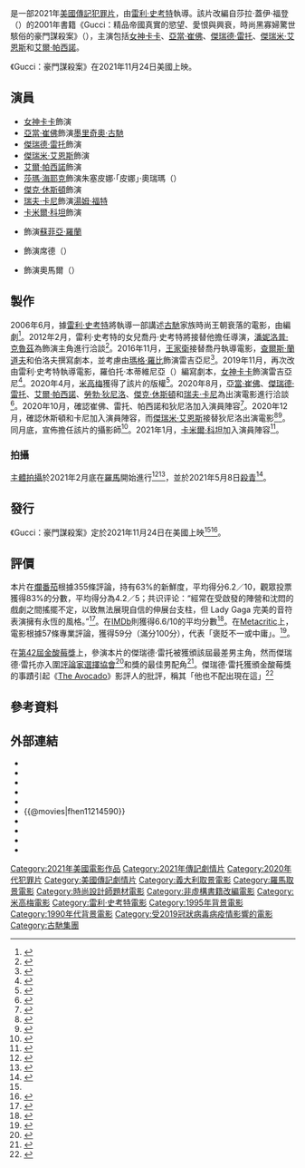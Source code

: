 {{noteTA
|G1=Show
|G2=Movie
|1=zh-tw:帕西諾;zh-hk:柏仙奴;zh-cn:帕西诺;
|2=zh-tw:崔佛;zh-hk:戴華;zh-cn:德赖弗;
|3=zh-tw:雷托;zh-hk:力圖;zh-cn:莱托;
|4=zh-tw:狄尼洛;zh-hk:迪尼路;zh-cn:德尼罗;
|5=zh-hk:積·赫斯頓;zh-tw:傑克·休斯頓;zh-cn:杰克·休斯顿;
}}
{{Infobox film
| name = Gucci：豪門謀殺案
| original_name = {{lang|en|''House of Gucci''}}
| image = House of Gucci poster.jpg
| caption = 電影海報
| director = [[雷利·史考特|雷利·史考特]]
| producer = {{Plain list|
* {{le|吉亞妮娜·法西奧|Giannina Facio}}
* 雷利·史考特
* {{le|凱文·J·華許|Kevin J. Walsh}}
}}
| writer = 羅伯托·本蒂維尼亞
| based_on = {{based on|Gucci：精品帝國真實的慾望、愛恨與興衰，時尚黑寡婦驚世駭俗的豪門謀殺案|莎拉·蓋伊·福登}}
| starring = {{Plainlist|
* [[女神卡卡|女神卡卡]]
* [[亞當·崔佛|亞當·崔佛]]
* [[傑瑞德·雷托|傑瑞德·雷托]]
* [[傑瑞米·艾恩斯|傑瑞米·艾恩斯]]
* [[艾爾·帕西諾|艾爾·帕西諾]]
}}
| music = [[哈利·葛瑞森-威廉斯|哈利·葛瑞森-威廉斯]]
| cinematography = {{le|達魯休·沃爾斯基|Dariusz Wolski}}
| editing = {{le|克萊兒·辛普森|Claire Simpson}}
| studio = {{Plainlist|
* [[米高梅|米高梅]]
* {{le|布隆製片室|Bron Studios}}
* {{le|史考特自由製片公司|Scott Free Productions}}
}}
| distributor = {{Plainlist|
* [[聯藝電影|聯藝電影]]（美國）
* [[環球影業|環球影業]]（國際）
}}
| released = {{Film date|2021|11|9|[[萊斯特廣場奧迪安電影院|萊斯特廣場]]|2021|11|24|美國|2021|11|25|香港|2022|1|7|台灣}}
| runtime = 157分鐘
| country = 美國
| language = 英語
| budget = 7500萬美元<ref>{{cite web |url= https://www.hollywoodreporter.com/movies/movie-features/lady-gaga-house-of-gucci-dog-walker-robbery-inauguration-1235048392/amp/ |title= Lady Gaga on Mining Personal Pain for ‘House of Gucci’ |date= 2021-11-17 |publisher= [[The_Hollywood_Reporter|The Hollywood Reporter]] |access-date= 2021-11-19 |archive-date= 2021-11-18 |archive-url= https://web.archive.org/web/20211118230016/https://www.hollywoodreporter.com/movies/movie-features/lady-gaga-house-of-gucci-dog-walker-robbery-inauguration-1235048392/amp/ |dead-url= no }}</ref>
| gross = 1.52億美元<ref name="NUM">{{Cite The Numbers |id=House-of-Gucci-(2021) |title= House of Gucci (2021) |access-date=2021-11-25}}</ref>
| preceded_by = 
| followed_by = 
| cn_name = 古驰家族
| hk_name = GUCCI名門望族
| tw_name = Gucci：豪門謀殺案
}}
{{作品名稱|name=''House of Gucci''|hk=GUCCI名門望族|tw=Gucci：豪門謀殺案|cn=古驰家族}}是一部2021年[[美國|美國]][[傳記片|傳記]][[犯罪片|犯罪片]]，由[[雷利·史考特|雷利·史考特]]執導。該片改編自莎拉·蓋伊·福登（{{lang|en|Sara Gay Forden}}）的2001年書籍《Gucci：精品帝國真實的慾望、愛恨與興衰，時尚黑寡婦驚世駭俗的豪門謀殺案》（{{lang|en|''The House of Gucci: A Sensational Story of Murder, Madness, Glamour, and Greed''}}），主演包括[[女神卡卡|女神卡卡]]、[[亞當·崔佛|亞當·崔佛]]、[[傑瑞德·雷托|傑瑞德·雷托]]、[[傑瑞米·艾恩斯|傑瑞米·艾恩斯]]和[[艾爾·帕西諾|艾爾·帕西諾]]。

《Gucci：豪門謀殺案》在2021年11月24日美國上映。

== 演員 ==
* [[女神卡卡|女神卡卡]]飾演{{le|派翠琪亞·雷吉亞尼|Patrizia Reggiani}}
* [[亞當·崔佛|亞當·崔佛]]飾演[[墨里奇奧·古馳|墨里奇奧·古馳]]
* [[傑瑞德·雷托|傑瑞德·雷托]]飾演{{le|保羅·古馳|Paolo Gucci}}
* [[傑瑞米·艾恩斯|傑瑞米·艾恩斯]]飾演{{le|莫里齊奧·達科拉|Maurizio D'Ancora|魯道夫·古馳}}
* [[艾爾·帕西諾|艾爾·帕西諾]]飾演{{le|奧爾多·古馳|Aldo Gucci}}
* [[莎瑪·海耶克|莎瑪·海耶克]]飾演朱塞皮娜·「皮娜」·奧瑞瑪（{{lang|en|Giuseppina "Pina" Auriemma}}）
* [[傑克·休斯頓|傑克·休斯頓]]飾演{{le|多梅尼科·德·索萊|Domenico De Sole}}
* [[瑞夫·卡尼|瑞夫·卡尼]]飾演[[湯姆·福特|湯姆·福特]]
* [[卡米爾·科坦_(演員)|卡米爾·科坦]]飾演{{le|保拉·弗朗西|Paola Franchi}}
* {{le|瑪妲麗娜·黛安娜·珍娜|Mădălina Diana Ghenea}}飾演[[蘇菲亞·羅蘭|蘇菲亞·羅蘭]]
* {{le|梅迪·內布|Mehdi Nebbou}}飾演席德（{{lang|en|Said}}）
* {{le|米洛德·莫拉德·班亞馬拉|Miloud Mourad Benamara}}飾演奧馬爾（{{lang|en|Omar}}）

== 製作 ==
2006年6月，據[[雷利·史考特|雷利·史考特]]將執導一部講述[[古馳|古馳]]家族時尚王朝衰落的電影，由{{le|安德里亞·伯洛夫|Andrea Berloff}}編劇<ref>{{cite web|date=2006-06-21|title=Andrea Berloff To Write Gucci Family Biopic|url=https://movieweb.com/andrea-berloff-to-write-gucci-family-biopic/|dead-url=no|archive-url=https://web.archive.org/web/20190506022607/https://movieweb.com/andrea-berloff-to-write-gucci-family-biopic/|archive-date=2019-05-06|access-date=2021-03-01|publisher=[[MovieWeb|MovieWeb]]}}</ref>。2012年2月，雷利·史考特的女兒喬丹·史考特將接替他擔任導演，[[潘妮洛普·克魯茲|潘妮洛普·克魯茲]]為飾演主角{{le|派翠琪亞·雷吉亞尼|Patrizia Reggiani}}進行洽談<ref>{{cite web|last=Keene|first=Allison|date=2012-10-12|title=Ridley Scott's Daughter Replaces Him as Director on Gucci; Penelope Cruz in Talks for Lead|url=https://collider.com/gucci-penelope-cruz-jordan-scott/|dead-url=no|archive-url=https://web.archive.org/web/20190421235022/https://collider.com/gucci-penelope-cruz-jordan-scott/|archive-date=2019-04-21|access-date=2021-03-01|work=[[Collider_(website)|Collider]]}}</ref>。2016年11月，[[王家衛|王家衛]]接替喬丹執導電影，[[查爾斯·蘭道夫|查爾斯·蘭道夫]]和伯洛夫撰寫劇本，並考慮由[[瑪格·羅比|瑪格·羅比]]飾演雷吉亞尼<ref>{{cite web|last=Shoard|first=Catherine|date=2016-11-17|title=Wong Kar-Wai to return with Gucci murder movie|url=https://www.theguardian.com/film/2016/nov/17/wong-kar-wai-return-maurizio-gucci-fashion-murder-movie|dead-url=no|archive-url=https://web.archive.org/web/20170301094314/https://www.theguardian.com/film/2016/nov/17/wong-kar-wai-return-maurizio-gucci-fashion-murder-movie|archive-date=2017-03-01|access-date=2021-03-01|work=[[The_Guardian|The Guardian]]}}</ref>。2019年11月，再次改由雷利·史考特執導電影，羅伯托·本蒂維尼亞（{{lang|en|Roberto Bentivegna}}）編寫劇本，[[女神卡卡|女神卡卡]]飾演雷吉亞尼<ref>{{cite web|last=Jr|first=Mike Fleming|date=2019-11-01|title=Lady Gaga, Ridley & Giannina Scott Team On Film About Assassination Of Gucci Grandson Maurizio; Gaga To Play Convicted Ex-Wife Patrizia Reggiani|url=https://deadline.com/2019/11/lady-gaga-ridley-scott-movie-maurizio-gucci-patrizia-reggiani-murder-gucci-family-giannina-scott-1202774518/|dead-url=no|archive-url=https://web.archive.org/web/20200904022917/https://deadline.com/2019/11/lady-gaga-ridley-scott-movie-maurizio-gucci-patrizia-reggiani-murder-gucci-family-giannina-scott-1202774518/|archive-date=2020-09-04|access-date=2021-03-01|work=[[Deadline_Hollywood|Deadline]]}}</ref>。2020年4月，[[米高梅|米高梅]]獲得了該片的版權<ref name="MGMGucci">{{Cite web|last=Siegel|first=Tatiana|last2=Kit|first2=Borys|date=2020-04-08|title=MGM Buys Ridley Scott's 'Gucci' Film With Lady Gaga Set to Star (Exclusive)|url=https://www.hollywoodreporter.com/news/mgm-buys-ridley-scotts-gucci-film-lady-gaga-set-star-1289108|dead-url=no|archive-url=https://web.archive.org/web/20200411063928/https://www.hollywoodreporter.com/news/mgm-buys-ridley-scotts-gucci-film-lady-gaga-set-star-1289108|archive-date=2020-04-11|access-date=2021-03-01|website=[[The_Hollywood_Reporter|The Hollywood Reporter]]}}</ref>。2020年8月，[[亞當·崔佛|亞當·崔佛]]、[[傑瑞德·雷托|傑瑞德·雷托]]、[[艾爾·帕西諾|艾爾·帕西諾]]、[[勞勃·狄尼洛|勞勃·狄尼洛]]、[[傑克·休斯頓|傑克·休斯頓]]和[[瑞夫·卡尼|瑞夫·卡尼]]為出演電影進行洽談<ref>{{cite web|last=Kroll|first=Justin|date=2020-08-20|title=MGM's Ridley Scott-Lady Gaga Gucci Film Eyes Robert De Niro, Jared Leto, Al Pacino, Adam Driver, Jack Huston & Reeve Carney|url=https://deadline.com/2020/08/mgm-ridley-scott-lady-gaga-gucci-film-robert-de-niro-jared-leto-al-pacino-adam-driver-reeve-carney-1202997254/|dead-url=no|archive-url=https://web.archive.org/web/20200822022656/https://deadline.com/2020/08/mgm-ridley-scott-lady-gaga-gucci-film-robert-de-niro-jared-leto-al-pacino-adam-driver-reeve-carney-1202997254/|archive-date=2020-08-22|access-date=2021-03-01|work=[[Deadline_Hollywood|Deadline]]}}</ref>。2020年10月，確認崔佛、雷托、帕西諾和狄尼洛加入演員陣容<ref>{{cite web|last=Jr|first=Mike Fleming|date=2020-09-14|title=Ridley Scott Eyes Another Epic: Joaquin Phoenix As Napoleon In 'Kitbag' As Director Today Wraps 'The Last Duel’|url=https://deadline.com/2020/10/ridley-scott-joaquin-phoenix-napoleon-epic-kitbag-wraps-the-last-duel-today-1234597342/|dead-url=no|archive-url=https://web.archive.org/web/20201015054250/https://deadline.com/2020/10/ridley-scott-joaquin-phoenix-napoleon-epic-kitbag-wraps-the-last-duel-today-1234597342/|archive-date=2020-09-15|access-date=2021-03-01|work=[[Deadline_Hollywood|Deadline]]}}</ref>。2020年12月，確認休斯頓和卡尼加入演員陣容，而[[傑瑞米·艾恩斯|傑瑞米·艾恩斯]]接替狄尼洛出演電影<ref>{{cite web|last=Kroll|first=Justin|date=2020-12-07|title=Jeremy Irons Joins Lady Gaga In Ridley Scott And MGM's 'Gucci'|url=https://deadline.com/2020/12/jeremy-irons-lady-gaga-ridley-scott-mgms-gucci-1234651575/|dead-url=no|archive-url=https://web.archive.org/web/20201208002055/https://deadline.com/2020/12/jeremy-irons-lady-gaga-ridley-scott-mgms-gucci-1234651575/|archive-date=2020-12-18|access-date=2021-03-01|work=[[Deadline_Hollywood|Deadline]]}}</ref><ref>{{cite web|last=Kit|first=Borys|date=2020-12-07|title=Jeremy Irons Joins Lady Gaga in Ridley Scott's 'Gucci'|url=https://www.hollywoodreporter.com/news/jeremy-irons-joins-lady-gaga-in-ridley-scotts-gucci|dead-url=no|archive-url=https://web.archive.org/web/20201208022941/https://www.hollywoodreporter.com/news/jeremy-irons-joins-lady-gaga-in-ridley-scotts-gucci|archive-date=2020-12-08|access-date=2021-03-01|work=[[The_Hollywood_Reporter|The Hollywood Reporter]]}}</ref>。同月底，宣佈{{le|達魯休·沃爾斯基|Dariusz Wolski}}擔任該片的攝影師<ref>{{cite web|last1=Tangcay|first1=Jazz|title='News of the World' Cinematographer Says 'Everyone Is in the Same Boat' for Streaming Releases|url=https://variety.com/2020/artisans/news/dariusz-wolski-scolds-christopher-nolan-hbo-max-1234866520/|work=[[Variety_(magazine)|Variety]]|access-date=2021-03-02|archive-date=2021-01-25|archive-url=https://web.archive.org/web/20210125201438/https://variety.com/2020/artisans/news/dariusz-wolski-scolds-christopher-nolan-hbo-max-1234866520/|dead-url=no}}</ref>。2021年1月，[[卡米爾·科坦_(演員)|卡米爾·科坦]]加入演員陣容<ref>{{cite web|last=Hoballah|first=Rania|date=2021-01-13|title="Gucci" : Camille Cottin rejoint le casting du film de Ridley Scott|url=https://www.lci.fr/culture/gucci-camille-cottin-rejoint-le-casting-du-film-de-ridley-scott-2175391.html|dead-url=no|archive-url=https://web.archive.org/web/20210202014832/https://www.lci.fr/culture/gucci-camille-cottin-rejoint-le-casting-du-film-de-ridley-scott-2175391.html|archive-date=2021-02-02|access-date=2021-03-01|publisher=[[La_Chaîne_Info|LCI]]|language=fr}}</ref>。

=== 拍攝 ===
[[主體拍攝|主體拍攝]]於2021年2月底在[[羅馬|羅馬]]開始進行<ref>{{cite web|last=Rome|first=Wanted in|date=2021-02-25|title=Lady Gaga seeks Rome base while filming Gucci movie|url=https://www.wantedinrome.com/news/lady-gaga-seeks-rome-base-while-filming-gucci-movie.html|dead-url=no|archive-url=https://web.archive.org/web/20210227165302/https://www.wantedinrome.com/news/lady-gaga-seeks-rome-base-while-filming-gucci-movie.html|archive-date=2021-02-27|access-date=2021-03-01|website=[[Wanted_in_Rome|Wanted in Rome]]}}</ref><ref>{{cite web|date=2021-02-25|title=Lady Gaga starts filming Gucci 'Black Widow' film in Rome - Lifestyle|url=https://www.ansa.it/english/news/lifestyle/arts/2021/02/25/lady-gaga-starts-filming-gucci-black-widow-film-in-rome_45dfeda5-c117-4ff5-b7bc-73c8916cf364.html|dead-url=no|archive-url=https://web.archive.org/web/20210227133050/https://www.ansa.it/english/news/lifestyle/arts/2021/02/25/lady-gaga-starts-filming-gucci-black-widow-film-in-rome_45dfeda5-c117-4ff5-b7bc-73c8916cf364.html|archive-date=2021-02-27|access-date=2021-03-01|publisher=[[Agenzia_Nazionale_Stampa_Associata|ANSA]]}}</ref>，並於2021年5月8日[[殺青|殺青]]<ref>{{cite web|date=2021-05-08|title=House of Gucci Has Finished Filming, Lady Gaga Confirms|url=https://www.harpersbazaar.com/celebrity/latest/a36372644/house-of-gucci-finished-filming-lady-gaga-confirms/|work=[[Harper's_Bazaar|Harper's Bazaar]]|access-date=2021-05-11|archive-date=2021-05-12|archive-url=https://web.archive.org/web/20210512024846/https://www.harpersbazaar.com/celebrity/latest/a36372644/house-of-gucci-finished-filming-lady-gaga-confirms/|dead-url=no}}</ref>。

== 發行 ==
《Gucci：豪門謀殺案》定於2021年11月24日在美國上映<ref name="MGMGucci" /><ref>{{cite web|last=Krol|first=Charlotte|date=2020-08-21|title=Lady Gaga's 'Gucci' movie rounds out stellar cast with Adam Driver, Robert De Niro and more|url=https://www.nme.com/en_asia/news/film/lady-gagas-gucci-movie-rounds-out-stellar-cast-with-adam-driver-jared-leto-robert-de-niro-al-pacino-2735447|dead-url=no|archive-url=https://web.archive.org/web/20210205025748/https://www.nme.com/en_asia/news/film/lady-gagas-gucci-movie-rounds-out-stellar-cast-with-adam-driver-jared-leto-robert-de-niro-al-pacino-2735447|archive-date=2021-02-05|access-date=2021-03-01|work=[[NME|NME]]}}</ref>。

== 評價 ==
本片在[[爛番茄|爛番茄]]根據355條評論，持有63%的新鮮度，平均得分6.2／10，觀眾投票獲得83%的分數，平均得分為4.2／5；共识评论：“經常在受啟發的陣營和沈悶的戲劇之間搖擺不定，以致無法展現自信的伸展台支柱，但 Lady Gaga 完美的音符表演擁有永恆的風格。”<ref>{{cite web|url=https://www.rottentomatoes.com/m/house_of_gucci|title=House of Gucci|website=[[Rotten_Tomatoes|Rotten Tomatoes]]|accessdate=2022-05-10|archive-date=2022-04-28|archive-url=https://web.archive.org/web/20220428131555/https://www.rottentomatoes.com/m/house_of_gucci|dead-url=no}}</ref>。在[[IMDb|IMDb]]則獲得6.6/10的平均分數<ref>{{cite web|url=https://www.imdb.com/title/tt11214590/|title=House of Gucci|3=|website=[[IMDb|IMDb]]|accessdate=2022-05-10|archive-date=2022-05-08|archive-url=https://web.archive.org/web/20220508231750/https://www.imdb.com/title/tt11214590/|dead-url=no}}</ref>。在[[Metacritic|Metacritic]]上，電影根據57條專業評論，獲得59分（滿分100分），代表「褒貶不一或中庸」。<ref>{{cite web|url=https://www.metacritic.com/movie/house-of-gucci|title=House of Gucci|website=[[Metacritic|Metacritic]]|accessdate=2022-05-10|archive-date=2022-04-18|archive-url=https://web.archive.org/web/20220418212108/https://www.metacritic.com/movie/house-of-gucci|dead-url=no}}</ref>。

在[[第42屆金酸莓獎|第42屆金酸莓獎]]上，參演本片的傑瑞德·雷托被獲頒該屆最差男主角，然而傑瑞德·雷托亦入圍[[評論家選擇協會|評論家選擇協會]]<ref>{{cite web |url=https://deadline.com/2021/12/critics-choice-awards-film-nominations-2022-1234889884/ |title=Critics Choice Awards Film Nominations Led By 'Belfast' And 'West Side Story' |first=Pete |last=Hammond |date=2021-12-13 |work=[[Deadline_Hollywood|Deadline Hollywood]] |access-date=2022-02-08 |archive-date=2021-12-19 |archive-url=https://web.archive.org/web/20211219100808/https://deadline.com/2021/12/critics-choice-awards-film-nominations-2022-1234889884/ |dead-url=no }}</ref>和{{le|美國演員工會|Screen Actors Guild}}獎的最佳男配角<ref>{{cite web |url=https://deadline.com/2022/01/sag-awards-nominations-2020-list-film-tv-nominees-screen-actors-guild-1234908756/ |title=SAG Awards Nominations: 'House Of Gucci', 'Power Of The Dog', 'Succession', 'Ted Lasso' Top Lists |first=Patrick |last=Hipes |work=[[Deadline_Hollywood|Deadline Hollywood]] |date=2022-01-12 |access-date=2022-02-08 |archive-date=2022-01-19 |archive-url=https://web.archive.org/web/20220119044627/https://deadline.com/2022/01/sag-awards-nominations-2020-list-film-tv-nominees-screen-actors-guild-1234908756/ |dead-url=no }}</ref>。傑瑞德·雷托獲頒金酸莓獎的事蹟引起《[[影音俱樂部|The Avocado]]》影評人的批評，稱其「他也不配出現在這」<ref name="Avocado">{{cite web |url=https://the-avocado.org/2022/01/21/scott-looks-at-the-razzie-ballot-year-4-did-ben-affleck-run-over-the-razzies-cat-or-something/ |title=Scott Looks at the Razzie Ballot Year 4: Did Ben Affleck Run Over the Razzie's Cat or Something? |author=THEIMMORTANSCOTT |work=The Avocado |date=2022-01-21 |access-date=2022-01-22 |archive-date=2022-02-06 |archive-url=https://web.archive.org/web/20220206045350/https://the-avocado.org/2022/01/21/scott-looks-at-the-razzie-ballot-year-4-did-ben-affleck-run-over-the-razzies-cat-or-something/ |dead-url=no }}</ref>

== 參考資料 ==
{{Reflist|30em}}

== 外部連結 ==
* {{IMDb title}}
* {{mojo title}}
* {{metacritic film}}
* {{rotten-tomatoes}}
* {{amg movie|729066}}
* {{@movies|fhen11214590}}
* {{Yahoomovie id|11444}}
* {{Yahoo-movie-hk title|53523}}
* {{Mtime|90054}}
* {{douban|3078409}}

{{雷利·史考特作品}}
{{DEFAULTSORT:House of Gucci}}
[[Category:2021年美國電影作品|Category:2021年美國電影作品]]
[[Category:2021年傳記劇情片|Category:2021年傳記劇情片]]
[[Category:2020年代犯罪片|Category:2020年代犯罪片]]
[[Category:美國傳記劇情片|Category:美國傳記劇情片]]
[[Category:義大利取景電影|Category:義大利取景電影]]
[[Category:羅馬取景電影|Category:羅馬取景電影]]
[[Category:時尚設計師題材電影|Category:時尚設計師題材電影]]
[[Category:非虛構書籍改編電影|Category:非虛構書籍改編電影]]
[[Category:米高梅電影|Category:米高梅電影]]
[[Category:雷利·史考特電影|Category:雷利·史考特電影]]
[[Category:1995年背景電影|Category:1995年背景電影]]
[[Category:1990年代背景電影|Category:1990年代背景電影]]
[[Category:受2019冠狀病毒病疫情影響的電影|Category:受2019冠狀病毒病疫情影響的電影]]
[[Category:古馳集團|Category:古馳集團]]